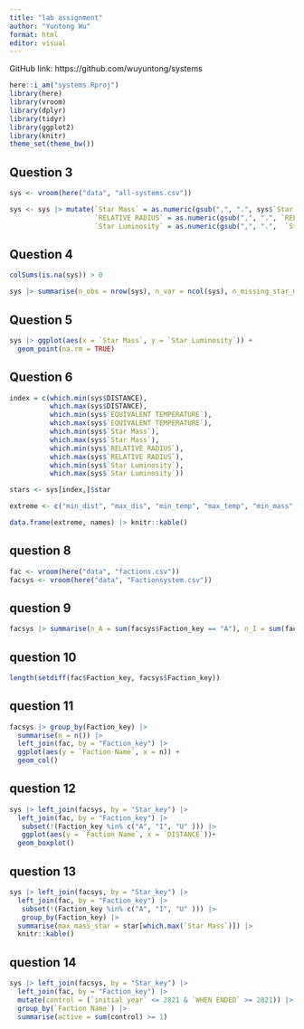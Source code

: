 ```yaml
---
title: "lab assignment"
author: "Yuntong Wu"
format: html
editor: visual
---
```

GitHub link: https://github.com/wuyuntong/systems

```r
here::i_am("systems.Rproj")
library(here)
library(vroom)
library(dplyr)
library(tidyr)
library(ggplot2)
library(knitr)
theme_set(theme_bw())
```
## Question 3
```r
sys <- vroom(here("data", "all-systems.csv"))
```

```r
sys <- sys |> mutate(`Star Mass` = as.numeric(gsub(",", ".", sys$`Star Mass`)),
                     `RELATIVE RADIUS` = as.numeric(gsub(",", ".", `RELATIVE RADIUS`)),
                     `Star Luminosity` = as.numeric(gsub(",", ".",  `Star Luminosity`)))
```

## Question 4
```r
colSums(is.na(sys)) > 0
```
```r
sys |> summarise(n_obs = nrow(sys), n_var = ncol(sys), n_missing_star_mass = sum(is.na(sys$`Star Mass`)), n_missing_star_luminosity = sum(is.na(sys$`Star Luminosity`)), n_obs_missing = sum(rowSums(is.na(sys)) > 0)) |> knitr::kable()
```
## Question 5
```r
sys |> ggplot(aes(x = `Star Mass`, y = `Star Luminosity`)) +
  geom_point(na.rm = TRUE)
```
## Question 6
```r
index = c(which.min(sys$DISTANCE),
          which.max(sys$DISTANCE),
          which.min(sys$`EQUIVALENT TEMPERATURE`),
          which.max(sys$`EQUIVALENT TEMPERATURE`),
          which.min(sys$`Star Mass`),
          which.max(sys$`Star Mass`),
          which.min(sys$`RELATIVE RADIUS`),
          which.max(sys$`RELATIVE RADIUS`),
          which.min(sys$`Star Luminosity`),
          which.max(sys$`Star Luminosity`))

stars <- sys[index,]$star

extreme <- c("min_dist", "max_dis", "min_temp", "max_temp", "min_mass", "max_mass", "min_rad", "max_rad", "min_lum", "max_lum")

data.frame(extreme, names) |> knitr::kable()

```

## question 8
```r
fac <- vroom(here("data", "factions.csv"))
facsys <- vroom(here("data", "Factionsystem.csv"))
```
## question 9
```r
facsys |> summarise(n_A = sum(facsys$Faction_key == "A"), n_I = sum(facsys$Faction_key == "I"), n_U = sum(facsys$Faction_key == "U"))
```

## question 10
```r
length(setdiff(fac$Faction_key, facsys$Faction_key))
```
## question 11
```r
facsys |> group_by(Faction_key) |>
  summarise(n = n()) |>
  left_join(fac, by = "Faction_key") |>
  ggplot(aes(y = `Faction Name`, x = n)) +
  geom_col()
```
## question 12
```r
sys |> left_join(facsys, by = "Star_key") |>
  left_join(fac, by = "Faction_key") |>
   subset(!(Faction_key %in% c("A", "I", "U" ))) |>
   ggplot(aes(y = `Faction Name`, x = `DISTANCE`))+
  geom_boxplot()

```

## question 13
```r
sys |> left_join(facsys, by = "Star_key") |>
  left_join(fac, by = "Faction_key") |>
   subset(!(Faction_key %in% c("A", "I", "U" ))) |> 
   group_by(Faction_key) |>
  summarise(max_mass_star = star[which.max(`Star Mass`)]) |>
  knitr::kable()
```

## question 14
```r
sys |> left_join(facsys, by = "Star_key") |>
  left_join(fac, by = "Faction_key") |>
  mutate(control = (`initial year` <= 2821 & `WHEN ENDED` >= 2821)) |>
  group_by(`Faction Name`) |>
  summarise(active = sum(control) >= 1)
```

